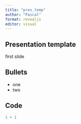 ```yaml
---
title: "pres_temp"
author: "Pascal"
format: revealjs
editor: visual
---
```


## Presentation template

first slide

## Bullets

-   one
-   two

## Code

```r
1 + 1
```
